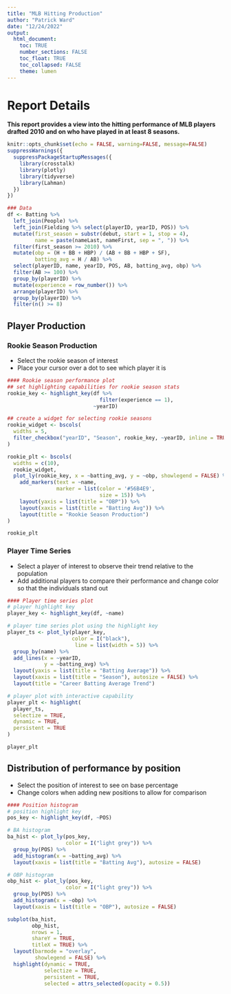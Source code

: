 ```yaml
---
title: "MLB Hitting Production"
author: "Patrick Ward"
date: "12/24/2022"
output: 
  html_document:
    toc: TRUE
    number_sections: FALSE
    toc_float: TRUE
    toc_collapsed: FALSE
    theme: lumen
---
```


# Report Details {.tabset}

**This report provides a view into the hitting performance of MLB players drafted 2010 and on who have played in at least 8 seasons.**


```r
knitr::opts_chunk$set(echo = FALSE, warning=FALSE, message=FALSE)
suppressWarnings({
  suppressPackageStartupMessages({
    library(crosstalk)
    library(plotly)
    library(tidyverse)
    library(Lahman)
  })
})

### Data
df <- Batting %>%
  left_join(People) %>%
  left_join(Fielding %>% select(playerID, yearID, POS)) %>%
  mutate(first_season = substr(debut, start = 1, stop = 4),
         name = paste(nameLast, nameFirst, sep = ", ")) %>%
  filter(first_season >= 2010) %>%
  mutate(obp = (H + BB + HBP) / (AB + BB + HBP + SF),
         batting_avg = H / AB) %>%
  select(playerID, name, yearID, POS, AB, batting_avg, obp) %>%
  filter(AB >= 100) %>%
  group_by(playerID) %>%
  mutate(experience = row_number()) %>%
  arrange(playerID) %>%
  group_by(playerID) %>%
  filter(n() >= 8)
```


## Player Production

### Rookie Season Production

* Select the rookie season of interest
* Place your cursor over a dot to see which player it is

```r
#### Rookie season performance plot
## set highlighting capabilities for rookie season stats
rookie_key <- highlight_key(df %>%
                              filter(experience == 1),
                            ~yearID)

## create a widget for selecting rookie seasons
rookie_widget <- bscols(
  widths = 5,
  filter_checkbox("yearID", "Season", rookie_key, ~yearID, inline = TRUE)
)

rookie_plt <- bscols(
  widths = c(10),
  rookie_widget,
  plot_ly(rookie_key, x = ~batting_avg, y = ~obp, showlegend = FALSE) %>%
    add_markers(text = ~name,
                marker = list(color = '#56B4E9',
                              size = 15)) %>% 
    layout(yaxis = list(title = "OBP")) %>%
    layout(xaxis = list(title = "Batting Avg")) %>%
    layout(title = "Rookie Season Production")   
)

rookie_plt
```


### Player Time Series

* Select a player of interest to observe their trend relative to the population
* Add additional players to compare their performance and change color so that the individuals stand out


```r
#### Player time series plot
# player highlight key
player_key <- highlight_key(df, ~name)

# player time series plot using the highlight key
player_ts <- plot_ly(player_key, 
                     color = I("black"),
                      line = list(width = 5)) %>%
  group_by(name) %>%
  add_lines(x = ~yearID,
            y = ~batting_avg) %>% 
  layout(yaxis = list(title = "Batting Average")) %>%
  layout(xaxis = list(title = "Season"), autosize = FALSE) %>%
  layout(title = "Career Batting Average Trend")   

# player plot with interactive capability
player_plt <- highlight(
  player_ts,
  selectize = TRUE,
  dynamic = TRUE,
  persistent = TRUE
)

player_plt
```


## Distribution of performance by position

* Select the position of interest to see on base percentage
* Change colors when adding new positions to allow for comparison

```r
#### Position histogram
# position highlight key
pos_key <- highlight_key(df, ~POS)

# BA histogram
ba_hist <- plot_ly(pos_key, 
                   color = I("light grey")) %>%
  group_by(POS) %>%
  add_histogram(x = ~batting_avg) %>%
  layout(xaxis = list(title = "Batting Avg"), autosize = FALSE)

# OBP histogram
obp_hist <- plot_ly(pos_key, 
                   color = I("light grey")) %>%
  group_by(POS) %>%
  add_histogram(x = ~obp) %>%
  layout(xaxis = list(title = "OBP"), autosize = FALSE)

subplot(ba_hist, 
        obp_hist, 
        nrows = 1, 
        shareY = TRUE,
        titleX = TRUE) %>%
  layout(barmode = "overlay",
         showlegend = FALSE) %>%
  highlight(dynamic = TRUE,
            selectize = TRUE,
            persistent = TRUE,
            selected = attrs_selected(opacity = 0.5))
```


